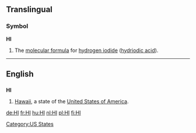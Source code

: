 {{also|hi|hí|ні}}
==Translingual==

===Symbol===
'''HI'''

# The [[molecular formula]] for [[hydrogen iodide]] ([[hydriodic acid]]).

----

==English==

==={{abbreviation}}===
'''HI'''

# [[Hawaii]], a state of the [[United States of America]].

[[Category:US States]]

[[de:HI]]
[[fr:HI]]
[[hu:HI]]
[[nl:HI]]
[[pl:HI]]
[[fi:HI]]